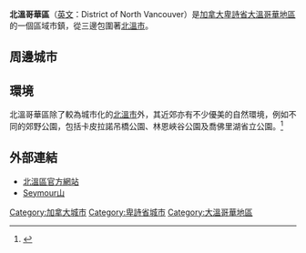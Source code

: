 {{Expand language|en|time=2017-02-04}}
{{coor icon|w=24px|49|18||N|123|1||W}}
{{Infobox City
|chinese_name           = 北溫哥華區
|official_name          = District of North Vancouver
|nickname               = 
|motto                  = 
|image_skyline          = 
|imagesize              = 
|image_caption          = 
|image_flag             = 
|image_seal             = 
|image_map              = North_Vancouver, British Columbia (district municipality) Location.png
|mapsize                = 220px
|map_caption            = 北溫區在[[大溫地區|大溫地區]]的位置
|subdivision_type       = [[國家|國家]]
|subdivision_name       = [[加拿大|加拿大]]
|subdivision_type1      = [[省|省]]
|subdivision_name1      = -{zh-hans:[[不列颠哥伦比亚|不列颠哥伦比亚]];zh-hk:[[卑詩|卑詩]];zh-tw:[[英屬哥倫比亞|英屬哥倫比亞]];}-
|subdivision_type2      = [[區域|區域]]
|subdivision_name2      = [[大溫哥華地區|大溫哥華地區]]
|leader_title           = [[市長|市長]]
|leader_name            = Richard Walton
|City_board_type        =
|City_board_name1       =
|City_board_title1      =
|City_board_name2       =
|City_board_name3       =
|City_board_name4       =
|City_board_name5       =
|City_board_name6       =
|City_board_name7       =
|City_board_name8       =
|City_board_name9       =
|City_board_name10      =
|City_board_name11      =
|City_board_name12      =
|found_title            = 成立
|found_date             = 1891年
|area_magnitude         = 
|area_total             = 160.47
|TotalArea_sq_mi        = 62
|area_land              = 
|LandArea_sq_mi         = 
|area_water             = 
|WaterArea_sq_mi        = 
|area_water_percent     = 
|area_urban             =
|UrbanArea_sq_mi        =
|area_metro             = 
|MetroArea_sq_mi        =
|population_as_of       = 2006
|population_note        = 
|population_total       = 82562
|population_metro       = 
|population_urban       = 
|population_density     = 512.9
|population_density_mi2 = 1328.4
|timezone               = 太平洋標準時間
|utc_offset             = -8
|timezone_DST           = 太平洋日光節約時間
|utc_offset_DST         = -7
|latd= 49|latm= 18|latNS= N
|longd= 123|longm= 01|longEW= W
|elevation              = 0
|elevation_ft           = 0
|website                = [http://www.dnv.org 北溫市官方網頁]
|footnotes              = 
}}

'''北溫哥華區'''（[[英文|英文]]：District of North Vancouver）是[[加拿大|加拿大]][[卑詩省|卑詩省]][[大溫哥華地區|大溫哥華地區]]的一個區域市鎮，從三邊包圍著[[北溫市|北溫市]]。

==周邊城市==
{{Geographic Location (8-way)  	 
| 西北 = 
| 北 = 北岸山脈
| 東北 = 
| 西 = [[西温哥华_(不列颠哥伦比亚)|西溫區]] 
| 中央 = 北溫區 	 
| 東 = [[北溫市|北溫市]]
| 西南 =  	 
| 南 =  [[北溫市|北溫市]]、[[溫哥華|溫哥華]]
| 東南 =  [[本那比|本那比]]
}}

==環境==

北溫哥華區除了較為城市化的[[北溫市|北溫市]]外，其近郊亦有不少優美的自然環境，例如不同的郊野公園，包括卡皮拉諾吊橋公園、林恩峽谷公園及喬佛里湖省立公園。<ref name=northvancouversurburbattractions>{{cite web | url=https://regentparkhk.com/2021/11/05/editorial-sightview/ | title=溫哥華景點巡禮之北溫五大山區景點你要知！ | publisher=[[置業地產|置業地產]] | date=2021年11月12日 | accessdate=2021年11月12日 | archive-date=2021年11月29日 | archive-url=https://web.archive.org/web/20211129085102/https://regentparkhk.com/2021/11/05/editorial-sightview/ | dead-url=no }}</ref>

==外部連結==
*[https://web.archive.org/web/20150525053527/http://www.district.north-van.bc.ca/ 北溫區官方網站]
*[http://www.mountseymour.com Seymour山]{{Wayback|url=http://www.mountseymour.com/ |date=20170603005155 }}

{{不列颠哥伦比亚省行政区划}}
{{大溫哥華地區}}
{{Authority control}}
[[Category:加拿大城市|Category:加拿大城市]]
[[Category:卑詩省城市|Category:卑詩省城市]]
[[Category:大溫哥華地區|Category:大溫哥華地區]]